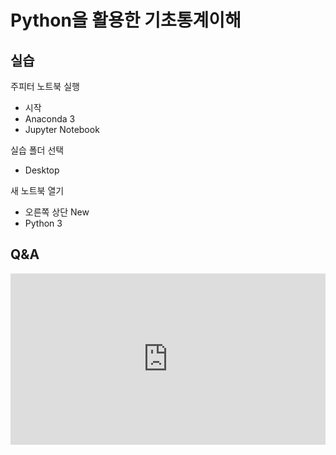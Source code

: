 # Python을 활용한 기초통계이해


## 실습

주피터 노트북 실행
- 시작
- Anaconda 3
- Jupyter Notebook

실습 폴더 선택
- Desktop

새 노트북 열기
- 오른쪽 상단 New
- Python 3

## Q&A
<iframe src="https://tally.so/embed/wbOOKg?alignLeft=1&hideTitle=1&transparentBackground=1&dynamicHeight=0" loading="lazy" width="100%" height="274" frameborder="0" marginheight="0" marginwidth="0" title="Q&A"></iframe>
